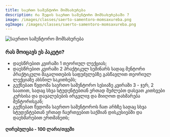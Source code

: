 ```yaml
---
title: საერთო სამენტორო მომსახურება
description: რა შედის საერთო სამენტორო მომსახურებაში ?
image: /images/classes/saerto-samentoro-momsaxureba.png
ogImage: /images/classes/saerto-samentoro-momsaxureba.png
---
```


<img alt="საერთო სამენტორო მომსახურება" src="/images/classes/saerto-samentoro-momsaxureba.png" />

### რას მოიცავს ეს პაკეტი?

- დაესწრებით კვირაში 1 თეორიულ ლექციას;
- დაესწრებით კვირაში 2 პრაქტიკულ სემინარს სადაც მენტორი პრაქტიკული მაგალითების საფუძვლებზე გასწავლით თეორიულ ლექციაზე ახსნილ საკითხებს;
- გექნებათ წვდომა საერთო სამენტორო სესიაზე კვირაში 3 - ჯერ, 2 საათით, სადაც სხვა სტუდენტებთან ერთად შეძლებთ დასვათ კითხვები კურსისა და დავალებების ირგვლივ და მიიღოთ დახმარება მენტორისგან;
- გექნებათ წვდომა საერთო სამენტოროს ჩათ არხზე სადაც სხვა სტუდენტებთან ერთად ჩაერთვებით საქმიან დისკუსიებში და დაეხმარებით ერთმანეთს;

#### ღირებულება - 100 ლარი/თვეში

<br />

<RegistrationBtn />
